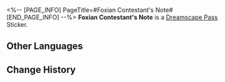 <%-- [PAGE_INFO]
PageTitle=#Foxian Contestant's Note#
[END_PAGE_INFO] --%>
{{Stub|Location information}}
{{Item Infobox
|id          = 223911
|image       = Dreamscape Pass Sticker Text.png{{subst:void|<!--$UPLOAD:<<SpriteOutput/TravelBrochure/StickFigures/TBComStickIcon.png>-<Dreamscape Pass Sticker Text.png>-<Item Icons>>-->}}
|type        = Dreamscape Pass Sticker
|type2       = It Was the Best of Times Stickers
|invCategory = 
|rarity      = 4
|effect      = 
|description = Digital stickers that can be used to decorate the pages of the Dreamtour Handbook. They come in many different styles.
|source1     = [[Unlocked by Default]]
}}
{{Description|"It was only after I left the Xianzhou that I discovered not everyone in the universe likes fluffy ears and tails... Unfortunately, the judge I encountered was allergic to a foxian's fur..."}}
'''Foxian Contestant's Note''' is a [[Dreamscape Pass]] Sticker.

==Other Languages==
{{Other Languages
|en   = Foxian Contestant's Note
|zhs  = 狐人族的参赛留言
|zht  = 狐人族的參賽留言
|ja   = 狐族の参加メッセージ
|ko   = 여우족의 참가 메시지
|es   = Nota de concursante raposiano
|fr   = Note d'un candidat foxien
|ru   = Заметка конкурсанта: Выходец из лисьего народа
|th   = ข้อความผู้เข้าแข่ง "มนุษย์จิ้งจอก"
|vi   = Tin Nhắn Tham Gia Của Tộc Hồ Ly
|de   = Notiz einer foxianischen Teilnehmerin
|id   = Catatan Kontestan Foxian
|pt   = Nota do Competidor Vulpe
}}

==Change History==
{{Change History|2.2}}